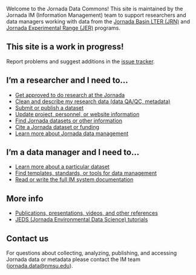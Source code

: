 Welcome to the Jornada Data Commons! This site is maintained by the Jornada IM (Information Management) team to support researchers and data managers working with data from the [Jornada Basin LTER (JRN)](https://lter.jornada.nmsu.edu) and [Jornada Experimental Range (JER)](https://jornada.nmsu.edu) programs.

::: {.callout-caution collapse="false"}
## This site is a work in progress!
Report problems and suggest additions in the [issue tracker](https://github.com/jornada-im/jornada-im.github.io/issues).

:::

## I'm a researcher and I need to...

* [Get approved to do research at the Jornada](docs/researcher/overview.qmd#research-approval-and-policies)
* [Clean and describe my research data (data QA/QC, metadata)](docs/researcher/overview.qmd#cleaning-and-describing-data)
* [Submit or publish a dataset](docs/researcher/overview.qmd##publishing-datasets)
* [Update project, personnel, or website information](docs/researcher/overview.qmd#updating-project-information)
* [Find Jornada datasets or other information](docs/researcher/overview.qmd#jornada-data-discovery)
* [Cite a Jornada dataset or funding](docs/researcher/overview.qmd#citing-the-jornada)
* [Learn more about Jornada data management](docs/researcher/overview.qmd#learn-more-about-jornada-data-management)

## I'm a data manager and I need to...

* [Learn more about a particular dataset](docs/im/overview.qmd#dataset-tracking)
* [Find templates, standards, or tools for data management](docs/im/overview.qmd#data-management-resources)
* [Read or write the full IM system documentation](docs/im/sysadmin/index.qmd)

## More info

* [Publications, presentations, videos, and other references](docs/refs_and_links.qmd)
* [JEDS (Jornada Environmental Data Science) tutorials](https://jornada-im.github.io/JEDS)

## Contact us

For questions about collecting, analyzing, publishing, and accessing Jornada data or metadata please contact the IM team (<jornada.data@nmsu.edu>).